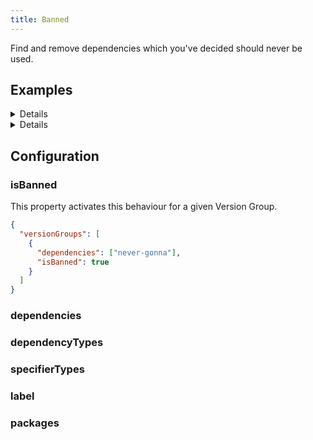 ```yaml
---
title: Banned
---
```



Find and remove dependencies which you've decided should never be used.

## Examples

<Details title="Example: Completely ban a dependency from being used">

  <BanAlwaysExample level="h3" />
</Details>

<Details title="Example: Ensure `@types` are only installed as `devDependencies`">

  <BanTypesExample level="h3" />
</Details>

## Configuration

### isBanned

<RequiredPill />

This property activates this behaviour for a given Version Group.

```json title=".syncpackrc"
{
  "versionGroups": [
    {
      "dependencies": ["never-gonna"],
      "isBanned": true
    }
  ]
}
```

### dependencies

<Dependencies />

### dependencyTypes

<DependencyTypes />

### specifierTypes

<SpecifierTypes />

### label

<Label />

### packages

<Packages />
